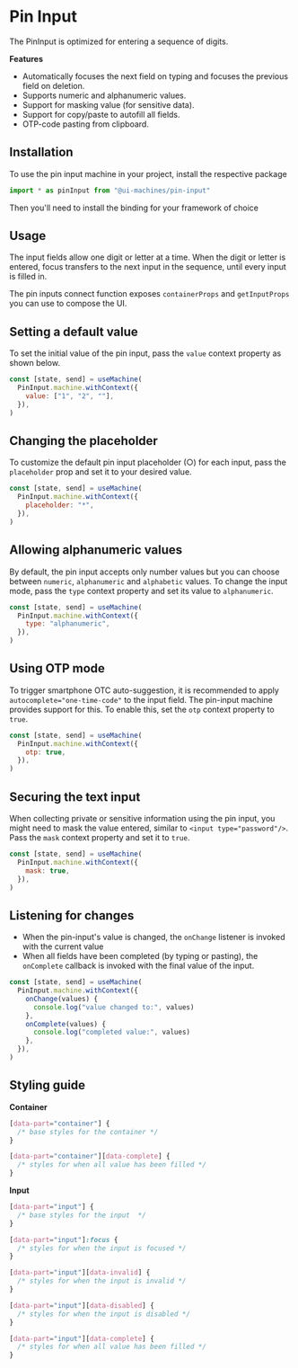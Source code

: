 # Pin Input

The PinInput is optimized for entering a sequence of digits.

<Showcase id="PinInput" />

**Features**

- Automatically focuses the next field on typing and focuses the previous field
  on deletion.
- Supports numeric and alphanumeric values.
- Support for masking value (for sensitive data).
- Support for copy/paste to autofill all fields.
- OTP-code pasting from clipboard.

## Installation

To use the pin input machine in your project, install the respective package

```jsx
import * as pinInput from "@ui-machines/pin-input"
```

Then you'll need to install the binding for your framework of choice

<CodeSnippet id="pin-input/installation.mdx" />

## Usage

The input fields allow one digit or letter at a time. When the digit or letter
is entered, focus transfers to the next input in the sequence, until every input
is filled in.

The pin inputs connect function exposes `containerProps` and `getInputProps` you
can use to compose the UI.

<CodeSnippet id="pin-input/usage.mdx" />

## Setting a default value

To set the initial value of the pin input, pass the `value` context property as
shown below.

```jsx
const [state, send] = useMachine(
  PinInput.machine.withContext({
    value: ["1", "2", ""],
  }),
)
```

## Changing the placeholder

To customize the default pin input placeholder (○) for each input, pass the
`placeholder` prop and set it to your desired value.

```jsx
const [state, send] = useMachine(
  PinInput.machine.withContext({
    placeholder: "*",
  }),
)
```

## Allowing alphanumeric values

By default, the pin input accepts only number values but you can choose between
`numeric`, `alphanumeric` and `alphabetic` values. To change the input mode,
pass the `type` context property and set its value to `alphanumeric`.

```jsx
const [state, send] = useMachine(
  PinInput.machine.withContext({
    type: "alphanumeric",
  }),
)
```

## Using OTP mode

To trigger smartphone OTC auto-suggestion, it is recommended to apply
`autocomplete="one-time-code"` to the input field. The pin-input machine
provides support for this. To enable this, set the `otp` context property to
`true`.

```jsx
const [state, send] = useMachine(
  PinInput.machine.withContext({
    otp: true,
  }),
)
```

## Securing the text input

When collecting private or sensitive information using the pin input, you might
need to mask the value entered, similar to `<input type="password"/>`. Pass the
`mask` context property and set it to `true`.

```jsx
const [state, send] = useMachine(
  PinInput.machine.withContext({
    mask: true,
  }),
)
```

## Listening for changes

- When the pin-input's value is changed, the `onChange` listener is invoked with
  the current value
- When all fields have been completed (by typing or pasting), the `onComplete`
  callback is invoked with the final value of the input.

```jsx
const [state, send] = useMachine(
  PinInput.machine.withContext({
    onChange(values) {
      console.log("value changed to:", values)
    },
    onComplete(values) {
      console.log("completed value:", values)
    },
  }),
)
```

## Styling guide

**Container**

```css
[data-part="container"] {
  /* base styles for the container */
}

[data-part="container"][data-complete] {
  /* styles for when all value has been filled */
}
```

**Input**

```css
[data-part="input"] {
  /* base styles for the input  */
}

[data-part="input"]:focus {
  /* styles for when the input is focused */
}

[data-part="input"][data-invalid] {
  /* styles for when the input is invalid */
}

[data-part="input"][data-disabled] {
  /* styles for when the input is disabled */
}

[data-part="input"][data-complete] {
  /* styles for when all value has been filled */
}
```
